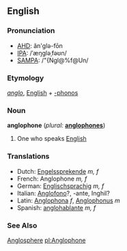 ==English==

===Pronunciation===
*[[AHD]]: ăn'glə-fōn
*[[IPA]]: /ˈæŋgləˌfəʊn/
*[[SAMPA]]: /"{Ngl@%f@Un/

===Etymology===
{{L.}} ''[[anglo]]'', [[English]] + [[-phonos]]

===Noun===
'''anglophone''' (''plural:'' '''[[anglophones]]''')
# One who speaks [[English]]

===Translations===
*Dutch: [[Engelssprekende]] ''m, f''
*French: Anglophone ''m, f''
*German: [[Englischsprachig]] ''m, f''
*Italian: [[Anglofono]]?, -ante, Inghil?
*Latin: [[Anglophona]] ''f'', [[Anglophonus]] ''m''
*Spanish: [[anglohablante]] ''m, f''

===See Also===
{{pedialite}}
[[Anglosphere]]
[[pl:Anglophone]]